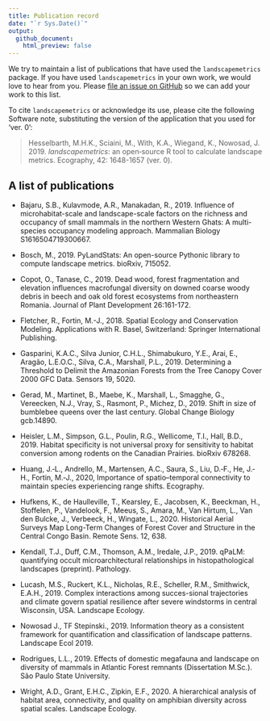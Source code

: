 ```yaml
---
title: Publication record
date: "`r Sys.Date()`"
output:
  github_document:
    html_preview: false
---
```


We try to maintain a list of publications that have used the `landscapemetrics` package. If you have used `landscapemetrics` in your own work, we would love to hear from you. Please [file an issue on GitHub](https://github.com/r-spatialecology/landscapemetrics/issues/new/) so we can add your work to this list.

To cite `landscapemetrics` or acknowledge its use, please cite the following Software note, substituting the version of the application that you used for ‘ver. 0’: 

<p>

> Hesselbarth, M.H.K., Sciaini, M., With, K.A., Wiegand, K., Nowosad, J. 2019.
*landscapemetrics*: an open‐source R tool to calculate landscape metrics. Ecography, 42: 1648-1657 (ver. 0).

</p>

## A list of publications

- Bajaru, S.B., Kulavmode, A.R., Manakadan, R., 2019. Influence of microhabitat-scale and landscape-scale factors on the richness and occupancy of small mammals in the northern Western Ghats: A multi-species occupancy modeling approach. Mammalian Biology S1616504719300667.

- Bosch, M., 2019. PyLandStats: An open-source Pythonic library to compute landscape metrics. bioRxiv, 715052.

- Copot, O., Tanase, C., 2019. Dead wood, forest fragmentation and elevation influences macrofungal diversity on downed coarse woody debris in beech and oak old forest ecosystems from northeastern Romania. Journal of Plant Development 26:161-172.

- Fletcher, R., Fortin, M.-J., 2018. Spatial Ecology and Conservation Modeling. Applications with R. Basel, Switzerland: Springer International Publishing. 

- Gasparini, K.A.C., Silva Junior, C.H.L., Shimabukuro, Y.E., Arai, E., Aragão, L.E.O.C., Silva, C.A., Marshall, P.L., 2019. Determining a Threshold to Delimit the Amazonian Forests from the Tree Canopy Cover 2000 GFC Data. Sensors 19, 5020. 

- Gerad, M., Martinet, B., Maebe, K., Marshall, L., Smagghe, G., Vereecken, N.J., Vray, S., Rasmont, P., Michez, D., 2019. Shift in size of bumblebee queens over the last century. Global Change Biology gcb.14890.

- Heisler, L.M., Simpson, G.L., Poulin, R.G., Wellicome, T.I., Hall, B.D., 2019. Habitat specificity is not universal proxy for sensitivity to habitat conversion among rodents on the Canadian Prairies. bioRxiv 678268.

- Huang, J.‐L., Andrello, M., Martensen, A.C., Saura, S., Liu, D.‐F., He, J.‐H., Fortin, M.‐J., 2020, Importance of spatio–temporal connectivity to maintain species experiencing range shifts. Ecography.

- Hufkens, K., de Haulleville, T., Kearsley, E., Jacobsen, K., Beeckman, H., Stoffelen, P., Vandelook, F., Meeus, S., Amara, M., Van Hirtum, L., Van den Bulcke, J., Verbeeck, H., Wingate, L., 2020. Historical Aerial Surveys Map Long-Term Changes of Forest Cover and Structure in the Central Congo Basin. Remote Sens. 12, 638. 

- Kendall, T.J., Duff, C.M., Thomson, A.M., Iredale, J.P., 2019. qPaLM: quantifying occult microarchitectural relationships in histopathological landscapes (preprint). Pathology.

- Lucash, M.S., Ruckert, K.L., Nicholas, R.E., Scheller, R.M., Smithwick, E.A.H., 2019. Complex interactions among succes-sional trajectories and climate govern spatial resilience after severe windstorms in central Wisconsin, USA. Landscape Ecology.

- Nowosad J., TF Stepinski., 2019. Information theory as a consistent framework for quantification and classification of landscape patterns. Landscape Ecol 2019.

- Rodrigues, L.L., 2019. Effects of domestic megafauna and landscape on diversity of mammals in Atlantic Forest remnants (Dissertation M.Sc.). São Paulo State University.

- Wright, A.D., Grant, E.H.C., Zipkin, E.F., 2020. A hierarchical analysis of habitat area, connectivity, and quality on amphibian diversity across spatial scales. Landscape Ecology.
